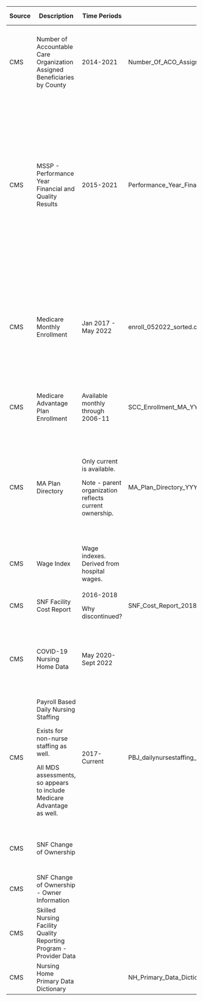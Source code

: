 +---------+--------------------------------------------------------------------------+--------------------------------------------------------+-------------------------------------------------------------------+---------------+------------------------------------------------------------------------------------------------------------------------------------------------------------+------------------------------------------------------------------------------------------------------+
| Source  | Description                                                              | Time Periods                                           | Filename                                                          | Download Date | URL                                                                                                                                                        | Q's                                                                                                  |
+=========+==========================================================================+========================================================+===================================================================+===============+============================================================================================================================================================+======================================================================================================+
| CMS     | Number of Accountable Care Organization Assigned Beneficiaries by County | 2014-2021                                              | Number_Of_ACO_Assigned_Beneficiaries_by_County_PUF_YYYY_MM_dd.csv | 2022-09-19    | https://data.cms.gov/medicare-shared-savings-program/number-of-accountable-care-organization-assigned-beneficiaries-by-county                              | How can I map county ID?                                                                             |
|         |                                                                          |                                                        |                                                                   |               |                                                                                                                                                            |                                                                                                      |
|         |                                                                          |                                                        |                                                                   |               |                                                                                                                                                            | Is under 10 beneficiary omission impactful?                                                          |
+---------+--------------------------------------------------------------------------+--------------------------------------------------------+-------------------------------------------------------------------+---------------+------------------------------------------------------------------------------------------------------------------------------------------------------------+------------------------------------------------------------------------------------------------------+
| CMS     | MSSP - Performance Year Financial and Quality Results                    | 2015-2021                                              | Performance_Year_Financial_and_Quality_Results_YYYY.zip           | 2022-09-27    | https://data.cms.gov/medicare-shared-savings-program/performance-year-financial-and-quality-results                                                        | Do all years have SNF LOS?                                                                           |
|         |                                                                          |                                                        |                                                                   |               |                                                                                                                                                            |                                                                                                      |
|         |                                                                          |                                                        |                                                                   |               |                                                                                                                                                            | Can I create a feature which identifies a "SNF strategy"? LOS decrease over time? SNF util decrease? |
|         |                                                                          |                                                        |                                                                   |               |                                                                                                                                                            |                                                                                                      |
|         |                                                                          |                                                        |                                                                   |               |                                                                                                                                                            | Can I predict change in staffing ratios as a function of ACO savings?                                |
+---------+--------------------------------------------------------------------------+--------------------------------------------------------+-------------------------------------------------------------------+---------------+------------------------------------------------------------------------------------------------------------------------------------------------------------+------------------------------------------------------------------------------------------------------+
| CMS     | Medicare Monthly Enrollment                                              | Jan 2017 - May 2022                                    | enroll_052022_sorted.csv                                          | 2022-09-19    | https://data.cms.gov/summary-statistics-on-beneficiary-enrollment/medicare-and-medicaid-reports/medicare-monthly-enrollment                                | What's the difference between "all original medicare" and assignables?                               |
|         |                                                                          |                                                        |                                                                   |               |                                                                                                                                                            |                                                                                                      |
|         |                                                                          |                                                        |                                                                   |               |                                                                                                                                                            | Does "MA and other programs" include ACO's?                                                          |
+---------+--------------------------------------------------------------------------+--------------------------------------------------------+-------------------------------------------------------------------+---------------+------------------------------------------------------------------------------------------------------------------------------------------------------------+------------------------------------------------------------------------------------------------------+
| CMS     | Medicare Advantage Plan Enrollment                                       | Available monthly through 2006-11                      | SCC_Enrollment_MA_YYYY_MM.zip                                     | Not Yet       | https://www.cms.gov/Research-Statistics-Data-and-Systems/Statistics-Trends-and-Reports/MCRAdvPartDEnrolData/Monthly-MA-Enrollment-by-State-County-Contract | This is more granular, at the year month level. May not be necessary.                                |
+---------+--------------------------------------------------------------------------+--------------------------------------------------------+-------------------------------------------------------------------+---------------+------------------------------------------------------------------------------------------------------------------------------------------------------------+------------------------------------------------------------------------------------------------------+
| CMS     | MA Plan Directory                                                        | Only current is available.                             | MA_Plan_Directory_YYYY_MM.zip                                     | Not Yet       | https://www.cms.gov/research-statistics-data-and-systems/statistics-trends-and-reports/mcradvpartdenroldata/ma-plan-directory                              | Can this be used to roll up to top consolidated payors?                                              |
|         |                                                                          |                                                        |                                                                   |               |                                                                                                                                                            |                                                                                                      |
|         |                                                                          | Note - parent organization reflects current ownership. |                                                                   |               |                                                                                                                                                            | Humana, United, Aetna... Maybe just do top 10 parent corporations?                                   |
+---------+--------------------------------------------------------------------------+--------------------------------------------------------+-------------------------------------------------------------------+---------------+------------------------------------------------------------------------------------------------------------------------------------------------------------+------------------------------------------------------------------------------------------------------+
| CMS     | Wage Index                                                               | Wage indexes. Derived from hospital wages.             |                                                                   | Not Yet       | https://www.cms.gov/Medicare/Medicare-Fee-for-Service-Payment/SNFPPS/WageIndex                                                                             | How can I incorporate wage pressure?                                                                 |
+---------+--------------------------------------------------------------------------+--------------------------------------------------------+-------------------------------------------------------------------+---------------+------------------------------------------------------------------------------------------------------------------------------------------------------------+------------------------------------------------------------------------------------------------------+
| CMS     | SNF Facility Cost Report                                                 | 2016-2018                                              | SNF_Cost_Report_2018.zip                                          | 2022-09-19    | https://data.cms.gov/provider-compliance/cost-report/skilled-nursing-facility-cost-report/data                                                             | Not available thru 2022.                                                                             |
|         |                                                                          |                                                        |                                                                   |               |                                                                                                                                                            |                                                                                                      |
|         |                                                                          | Why discontinued?                                      |                                                                   |               |                                                                                                                                                            |                                                                                                      |
+---------+--------------------------------------------------------------------------+--------------------------------------------------------+-------------------------------------------------------------------+---------------+------------------------------------------------------------------------------------------------------------------------------------------------------------+------------------------------------------------------------------------------------------------------+
| CMS     | COVID-19 Nursing Home Data                                               | May 2020-Sept 2022                                     |                                                                   | Not Yet       | https://data.cms.gov/covid-19/covid-19-nursing-home-data                                                                                                   | Will probably have to exclude 2020 shock. That, or include as fixed effects...                       |
+---------+--------------------------------------------------------------------------+--------------------------------------------------------+-------------------------------------------------------------------+---------------+------------------------------------------------------------------------------------------------------------------------------------------------------------+------------------------------------------------------------------------------------------------------+
| CMS     | Payroll Based Daily Nursing Staffing                                     | 2017-Current                                           | PBJ_dailynursestaffing_CY2022Q1.csv                               | 2022-09-19    | https://data.cms.gov/quality-of-care/payroll-based-journal-daily-nurse-staffing                                                                            | Low granularity and no indication of the volume. The staffing ratios must be more useful.            |
|         |                                                                          |                                                        |                                                                   |               |                                                                                                                                                            |                                                                                                      |
|         | Exists for non-nurse staffing as well.                                   |                                                        |                                                                   |               |                                                                                                                                                            |                                                                                                      |
|         |                                                                          |                                                        |                                                                   |               |                                                                                                                                                            |                                                                                                      |
|         | All MDS assessments, so appears to include Medicare Advantage as well.   |                                                        |                                                                   |               |                                                                                                                                                            |                                                                                                      |
+---------+--------------------------------------------------------------------------+--------------------------------------------------------+-------------------------------------------------------------------+---------------+------------------------------------------------------------------------------------------------------------------------------------------------------------+------------------------------------------------------------------------------------------------------+
| CMS     | SNF Change of Ownership                                                  |                                                        |                                                                   |               | https://data.cms.gov/provider-characteristics/hospitals-and-other-facilities/skilled-nursing-facility-change-of-ownership                                  | Very time consuming to derive info about private companies listed...                                 |
+---------+--------------------------------------------------------------------------+--------------------------------------------------------+-------------------------------------------------------------------+---------------+------------------------------------------------------------------------------------------------------------------------------------------------------------+------------------------------------------------------------------------------------------------------+
| CMS     | SNF Change of Ownership - Owner Information                              |                                                        |                                                                   |               | https://data.cms.gov/provider-characteristics/hospitals-and-other-facilities/skilled-nursing-facility-change-of-ownership-owner-information                |                                                                                                      |
+---------+--------------------------------------------------------------------------+--------------------------------------------------------+-------------------------------------------------------------------+---------------+------------------------------------------------------------------------------------------------------------------------------------------------------------+------------------------------------------------------------------------------------------------------+
| CMS     | Skilled Nursing Facility Quality Reporting Program - Provider Data       |                                                        |                                                                   |               | https://data.cms.gov/provider-data/archived-data/nursing-homes                                                                                             |                                                                                                      |
+---------+--------------------------------------------------------------------------+--------------------------------------------------------+-------------------------------------------------------------------+---------------+------------------------------------------------------------------------------------------------------------------------------------------------------------+------------------------------------------------------------------------------------------------------+
| CMS     | Nursing Home Primary Data Dictionary                                     |                                                        | NH_Primary_Data_Dictionary.xlsx                                   | 2022-09-19    | https://data.cms.gov/provider-data/topics/nursing-homes                                                                                                    |                                                                                                      |
+---------+--------------------------------------------------------------------------+--------------------------------------------------------+-------------------------------------------------------------------+---------------+------------------------------------------------------------------------------------------------------------------------------------------------------------+------------------------------------------------------------------------------------------------------+

